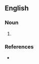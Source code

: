 {{also|cease-fire}}
==English==

===Noun===
{{en-noun}}

# {{alternative spelling of|en|cease-fire}}

===References===
* {{R:OneLook}}